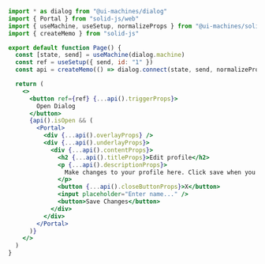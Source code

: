 ```jsx
import * as dialog from "@ui-machines/dialog"
import { Portal } from "solid-js/web"
import { useMachine, useSetup, normalizeProps } from "@ui-machines/solid"
import { createMemo } from "solid-js"

export default function Page() {
  const [state, send] = useMachine(dialog.machine)
  const ref = useSetup({ send, id: "1" })
  const api = createMemo(() => dialog.connect(state, send, normalizeProps))

  return (
    <>
      <button ref={ref} {...api().triggerProps}>
        Open Dialog
      </button>
      {api().isOpen && (
        <Portal>
          <div {...api().overlayProps} />
          <div {...api().underlayProps}>
            <div {...api().contentProps}>
              <h2 {...api().titleProps}>Edit profile</h2>
              <p {...api().descriptionProps}>
                Make changes to your profile here. Click save when you are done.
              </p>
              <button {...api().closeButtonProps}>X</button>
              <input placeholder="Enter name..." />
              <button>Save Changes</button>
            </div>
          </div>
        </Portal>
      )}
    </>
  )
}
```
